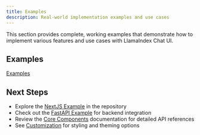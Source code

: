 ```yaml
---
title: Examples
description: Real-world implementation examples and use cases
---
```


This section provides complete, working examples that demonstrate how to implement various features and use cases with LlamaIndex Chat UI.

## Examples

[Examples](https://github.com/run-llama/chat-ui/tree/main/examples)

## Next Steps

- Explore the [NextJS Example](https://github.com/run-llama/chat-ui/tree/main/examples/nextjs) in the repository
- Check out the [FastAPI Example](https://github.com/run-llama/chat-ui/tree/main/examples/fastapi) for backend integration
- Review the [Core Components](./core-components) documentation for detailed API references
- See [Customization](./customization) for styling and theming options
